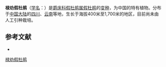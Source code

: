 {{Infraspeciesbox
| name = 禄劝假杜鹃
| status = 
| status_system = 
| image =
| species link = 假杜鹃
| genus = Barleria
| species = cristata
| varietas = mairei
| authority = Lévl.
}}

'''禄劝假杜鹃'''（[[学名|学名]]：{{lang|la|''Barleria cristata'' var. ''mairei''}}）是[[爵床科|爵床科]][[假杜鹃属|假杜鹃属]][[假杜鹃|假杜鹃]]的[[变种|变种]]，为中国的特有植物。分布于[[中国大陆|中国大陆]]的[[四川|四川]]、[[云南|云南]]等地，生长于海拔400米至1,700米的地区，目前尚未由人工引种栽培。

== 参考文献 ==
<div class="references-small">
* {{cite web| url =http://www.bioinfo.cn/db05/KmzwSpecies.php?action=view&id=17| title =禄劝假杜鹃（变种）| work =《中国高等植物数据库全库》| publisher =中国科学院微生物研究所| author =昆明植物研究所| accessdate =2009-02-20| deadurl =yes| archiveurl =https://web.archive.org/web/20160305080413/http://www.bioinfo.cn/db05/KmzwSpecies.php?action=view&id=17| archivedate =2016-03-05}}
</div>

[[Category:假杜鹃属|禄劝假杜鹃]]


{{植物小作品}}